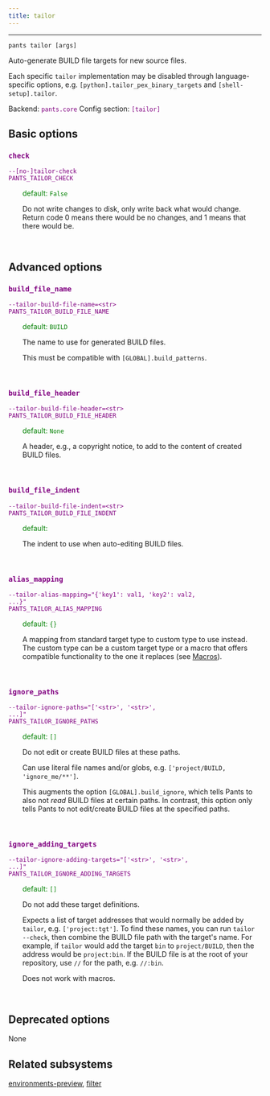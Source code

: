 ```yaml
---
title: tailor
---
```


---

```
pants tailor [args]
```

Auto-generate BUILD file targets for new source files.

Each specific `tailor` implementation may be disabled through language-specific options, e.g. `[python].tailor_pex_binary_targets` and `[shell-setup].tailor`.

Backend: <span style="color: purple"><code>pants.core</code></span>
Config section: <span style="color: purple"><code>[tailor]</code></span>

## Basic options

<div style="color: purple">

### `check`

  <code>--[no-]tailor-check</code><br>
  <code>PANTS_TAILOR_CHECK</code><br>
</div>
<div style="padding-left: 2em;">
<span style="color: green">default: <code>False</code></span>

<br>

Do not write changes to disk, only write back what would change. Return code 0 means there would be no changes, and 1 means that there would be.

</div>
<br>

## Advanced options

<div style="color: purple">

### `build_file_name`

  <code>--tailor-build-file-name=&lt;str&gt;</code><br>
  <code>PANTS_TAILOR_BUILD_FILE_NAME</code><br>
</div>
<div style="padding-left: 2em;">
<span style="color: green">default: <code>BUILD</code></span>

<br>

The name to use for generated BUILD files.

This must be compatible with `[GLOBAL].build_patterns`.

</div>
<br>

<div style="color: purple">

### `build_file_header`

  <code>--tailor-build-file-header=&lt;str&gt;</code><br>
  <code>PANTS_TAILOR_BUILD_FILE_HEADER</code><br>
</div>
<div style="padding-left: 2em;">
<span style="color: green">default: <code>None</code></span>

<br>

A header, e.g., a copyright notice, to add to the content of created BUILD files.

</div>
<br>

<div style="color: purple">

### `build_file_indent`

  <code>--tailor-build-file-indent=&lt;str&gt;</code><br>
  <code>PANTS_TAILOR_BUILD_FILE_INDENT</code><br>
</div>
<div style="padding-left: 2em;">
<span style="color: green">default: <code>    </code></span>

<br>

The indent to use when auto-editing BUILD files.

</div>
<br>

<div style="color: purple">

### `alias_mapping`

  <code>--tailor-alias-mapping=&quot;{'key1': val1, 'key2': val2, ...}&quot;</code><br>
  <code>PANTS_TAILOR_ALIAS_MAPPING</code><br>
</div>
<div style="padding-left: 2em;">
<span style="color: green">default: <code>{}</code></span>

<br>

A mapping from standard target type to custom type to use instead. The custom type can be a custom target type or a macro that offers compatible functionality to the one it replaces (see [Macros](doc:macros)).

</div>
<br>

<div style="color: purple">

### `ignore_paths`

  <code>--tailor-ignore-paths=&quot;['&lt;str&gt;', '&lt;str&gt;', ...]&quot;</code><br>
  <code>PANTS_TAILOR_IGNORE_PATHS</code><br>
</div>
<div style="padding-left: 2em;">
<span style="color: green">default: <code>[]</code></span>

<br>

Do not edit or create BUILD files at these paths.

Can use literal file names and/or globs, e.g. `['project/BUILD, 'ignore_me/**']`.

This augments the option `[GLOBAL].build_ignore`, which tells Pants to also not _read_ BUILD files at certain paths. In contrast, this option only tells Pants to not edit/create BUILD files at the specified paths.

</div>
<br>

<div style="color: purple">

### `ignore_adding_targets`

  <code>--tailor-ignore-adding-targets=&quot;['&lt;str&gt;', '&lt;str&gt;', ...]&quot;</code><br>
  <code>PANTS_TAILOR_IGNORE_ADDING_TARGETS</code><br>
</div>
<div style="padding-left: 2em;">
<span style="color: green">default: <code>[]</code></span>

<br>

Do not add these target definitions.

Expects a list of target addresses that would normally be added by `tailor`, e.g. `['project:tgt']`. To find these names, you can run `tailor --check`, then combine the BUILD file path with the target's name. For example, if `tailor` would add the target `bin` to `project/BUILD`, then the address would be `project:bin`. If the BUILD file is at the root of your repository, use `//` for the path, e.g. `//:bin`.

Does not work with macros.

</div>
<br>

## Deprecated options

None

## Related subsystems

[environments-preview](reference-environments-preview), [filter](reference-filter)

